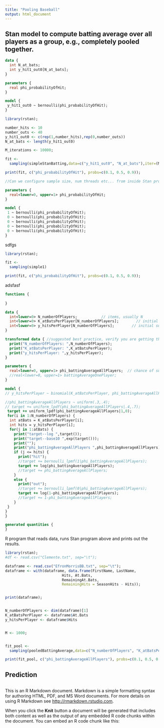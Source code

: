 ```yaml
---
title: "Pooling Baseball"
output: html_document
---
```


## Stan model to compute batting average over all players as a group, e.g., completely pooled together. 


```stan
data { 
  int N_at_bats;           
  int y_hit1_out0[N_at_bats];
} 

parameters { 
  real phi_probabilityOfHit;  
} 

model { 
 y_hit1_out0 ~ bernoulli(phi_probabilityOfHit);  
}

```

```r
library(rstan);

number_hits <- 10
number_outs <- 40
y_hit1_out0 <- c(rep(1,number_hits),rep(0,number_outs))
N_at_bats <- length(y_hit1_out0)

M_iterations <- 10000;

fit <-
  sampling(simpleStanBatting,data=c("y_hit1_out0", "N_at_bats"),iter=(M_iterations), chains=1)

print(fit, c("phi_probabilityOfHit"), probs=c(0.1, 0.5, 0.9));

```

```stan
//Can we configure sample size, num threads etc... from inside Stan program? 

parameters { 
  real<lower=0, upper=1> phi_probabilityOfHit;  
} 

model { 
 1 ~ bernoulli(phi_probabilityOfHit);  
 0 ~ bernoulli(phi_probabilityOfHit);  
 0 ~ bernoulli(phi_probabilityOfHit);  
 0 ~ bernoulli(phi_probabilityOfHit);  
 0 ~ bernoulli(phi_probabilityOfHit);  
}
```

sdfgs

```r
library(rstan);

fit <-
  sampling(simple1)

print(fit, c("phi_probabilityOfHit"), probs=c(0.1, 0.5, 0.9));

```

adsfasf




```stan
functions {
  
}

data { 
  int<lower=0> N_numberOfPlayers;           // items, usually N
  int<lower=0> K_atBatsPerPlayer[N_numberOfPlayers];        // initial trials, sometimes K
  int<lower=0> y_hitsPerPlayer[N_numberOfPlayers];        // initial successes, usually y
} 

transformed data { //suggested best practice, verify you are getting the data you think you are
  print("N_numberOfPlayers: ",N_numberOfPlayers);
  print("K_atBatsPerPlayer: ",K_atBatsPerPlayer);
  print("y_hitsPerPlayer: ",y_hitsPerPlayer);
} 

parameters { 
  real<lower=0, upper=1> phi_battingAverageAllPlayers;  // chance of success (pooled) 
  //real<lower=0, upper=1> battingAverageOnePlayer;
} 

model { 
// y_hitsPerPlayer ~ binomial(K_atBatsPerPlayer, phi_battingAverageAllPlayers);  // likelihood

//phi_battingAverageAllPlayers ~ uniform(.3,.4);
// target += uniform_lpdf(phi_battingAverageAllPlayers|.4,.7);
 target += uniform_lpdf(phi_battingAverageAllPlayers|1,0);
 for(i in 1:N_numberOfPlayers) {
  int atBats = K_atBatsPerPlayer[i];
  int hits = y_hitsPerPlayer[i];
  for(j in 1:atBats) {
    print("target--log ",target());
    print("target--base10 ",exp(target()));
    print("");
    print("phi_battingAverageAllPlayers ",phi_battingAverageAllPlayers);
    if (j <= hits) {
      print("hit");
      //target += bernoulli_lpmf(1|phi_battingAverageAllPlayers);
      target += log(phi_battingAverageAllPlayers);
      //target += phi_battingAverageAllPlayers;
    }
    else {
      print("out");
      //target += bernoulli_lpmf(0|phi_battingAverageAllPlayers);
      target += log(1-phi_battingAverageAllPlayers);
      //target += 1-phi_battingAverageAllPlayers;
    }
 }
}
}

generated quantities { 
} 

```

R program that reads data, runs Stan program above and prints out the results. 
```r
library(rstan);
#df <- read.csv("Clemente.txt", sep="\t");

dataframe <- read.csv("EfronMorrisBB.txt", sep="\t");
dataframe <- with(dataframe, data.frame(FirstName, LastName, 
                          Hits, At.Bats, 
                          RemainingAt.Bats,
                          RemainingHits = SeasonHits - Hits));


print(dataframe);


N_numberOfPlayers <- dim(dataframe)[1]
K_atBatsPerPlayer <- dataframe$At.Bats
y_hitsPerPlayer <- dataframe$Hits


M <- 1000;


fit_pool <-
  sampling(pooledBattingAverage,data=c("N_numberOfPlayers", "K_atBatsPerPlayer", "y_hitsPerPlayer"),iter=(M/2), chains=1)

print(fit_pool, c("phi_battingAverageAllPlayers"), probs=c(0.1, 0.5, 0.9));

```

## Prediction

```r

```


This is an R Markdown document. Markdown is a simple formatting syntax for authoring HTML, PDF, and MS Word documents. For more details on using R Markdown see <http://rmarkdown.rstudio.com>.

When you click the **Knit** button a document will be generated that includes both content as well as the output of any embedded R code chunks within the document. You can embed an R code chunk like this:


